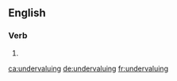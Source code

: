 ==English==

===Verb===
{{head|en|present participle}}

# {{present participle of|undervalue|lang=en|nocat=1}}

[[ca:undervaluing]]
[[de:undervaluing]]
[[fr:undervaluing]]